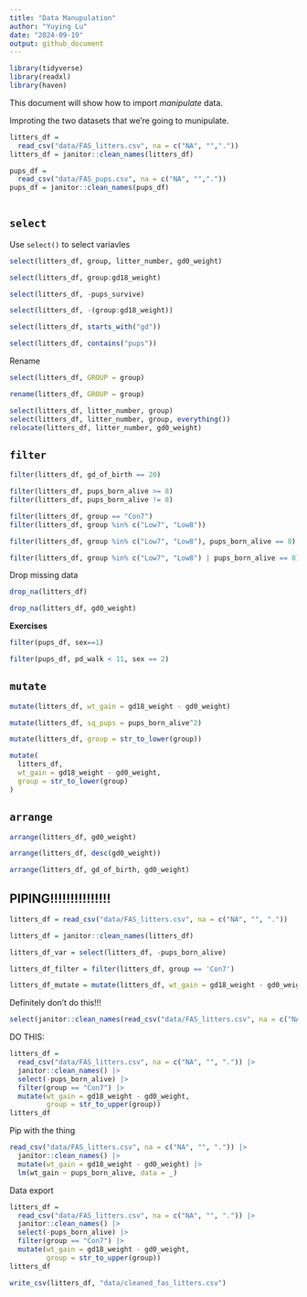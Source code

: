 ```yaml
---
title: "Data Manupulation"
author: "Yuying Lu"
date: "2024-09-19"
output: github_document
---
```


```r
library(tidyverse)
library(readxl)
library(haven)
```

This document will show how to import *manipulate* data.

Improting the two datasets that we're going to munipulate.

```r
litters_df = 
  read_csv("data/FAS_litters.csv", na = c("NA", "","."))
litters_df = janitor::clean_names(litters_df)

pups_df = 
  read_csv("data/FAS_pups.csv", na = c("NA", "","."))
pups_df = janitor::clean_names(pups_df)
 
```


## `select`

Use `select()` to select variavles

```r
select(litters_df, group, litter_number, gd0_weight)
```

```r
select(litters_df, group:gd18_weight)
```


```r
select(litters_df, -pups_survive)
```

```r
select(litters_df, -(group:gd18_weight))
```

```r
select(litters_df, starts_with("gd"))
```

```r
select(litters_df, contains("pups"))
```

Rename

```r
select(litters_df, GROUP = group)
```

```r
rename(litters_df, GROUP = group)
```

```r
select(litters_df, litter_number, group)
select(litters_df, litter_number, group, everything())
relocate(litters_df, litter_number, gd0_weight)
```


## `filter`

```r
filter(litters_df, gd_of_birth == 20)
```

```r
filter(litters_df, pups_born_alive >= 8)
filter(litters_df, pups_born_alive != 8)
```

```r
filter(litters_df, group == "Con7")
filter(litters_df, group %in% c("Low7", "Low8"))
```

```r
filter(litters_df, group %in% c("Low7", "Low8"), pups_born_alive == 8)
```


```r
filter(litters_df, group %in% c("Low7", "Low8") | pups_born_alive == 8)
```

Drop missing data

```r
drop_na(litters_df)
```

```r
drop_na(litters_df, gd0_weight)
```


**Exercises**

```r
filter(pups_df, sex==1)
```

```r
filter(pups_df, pd_walk < 11, sex == 2)
```


## `mutate`

```r
mutate(litters_df, wt_gain = gd18_weight - gd0_weight)

mutate(litters_df, sq_pups = pups_born_alive^2)

mutate(litters_df, group = str_to_lower(group))
```


```r
mutate(
  litters_df,
  wt_gain = gd18_weight - gd0_weight,
  group = str_to_lower(group)
)
```


## `arrange`


```r
arrange(litters_df, gd0_weight)
```

```r
arrange(litters_df, desc(gd0_weight))
```


```r
arrange(litters_df, gd_of_birth, gd0_weight)
```


## PIPING!!!!!!!!!!!!!!!

```r
litters_df = read_csv("data/FAS_litters.csv", na = c("NA", "", "."))

litters_df = janitor::clean_names(litters_df)

litters_df_var = select(litters_df, -pups_born_alive)

litters_df_filter = filter(litters_df, group == 'Con7')

litters_df_mutate = mutate(litters_df, wt_gain = gd18_weight - gd0_weight)

```

Definitely don't do this!!!

```r
select(janitor::clean_names(read_csv("data/FAS_litters.csv", na = c("NA", "", "."))),-pups_born_alive)
```

DO THIS:

```r
litters_df = 
  read_csv("data/FAS_litters.csv", na = c("NA", "", ".")) |>
  janitor::clean_names() |>
  select(-pups_born_alive) |>
  filter(group == "Con7") |> 
  mutate(wt_gain = gd18_weight - gd0_weight, 
         group = str_to_upper(group))
litters_df 
```

Pip with the thing

```r
read_csv("data/FAS_litters.csv", na = c("NA", "", ".")) |>
  janitor::clean_names() |>
  mutate(wt_gain = gd18_weight - gd0_weight) |> 
  lm(wt_gain ~ pups_born_alive, data = _)

```

Data export

```r
litters_df = 
  read_csv("data/FAS_litters.csv", na = c("NA", "", ".")) |>
  janitor::clean_names() |>
  select(-pups_born_alive) |>
  filter(group == "Con7") |> 
  mutate(wt_gain = gd18_weight - gd0_weight, 
         group = str_to_upper(group))
litters_df 

write_csv(litters_df, "data/cleaned_fas_litters.csv")
```

